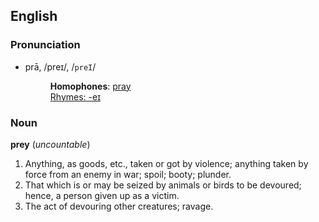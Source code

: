 ==English==
===Pronunciation===
*prā, /preɪ/, /<tt>preI</tt>/
*:'''Homophones''': [[pray]]
*:[[Rhymes:English:-eɪ|Rhymes: -eɪ]]

===Noun===
'''prey''' (''uncountable'')

#Anything, as goods, etc., taken or got by violence; anything taken by force from an enemy in war; spoil; booty; plunder.
#That which is or may be seized by animals or birds to be devoured; hence, a person given up as a victim.
#The act of devouring other creatures; ravage.